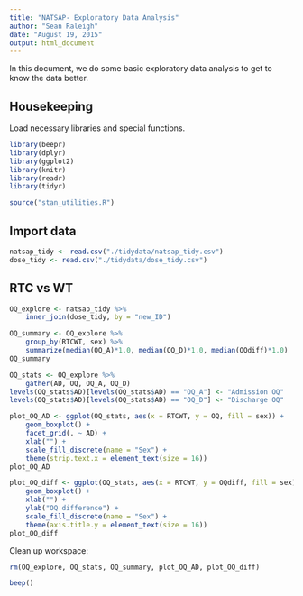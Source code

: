 ```yaml
---
title: "NATSAP- Exploratory Data Analysis"
author: "Sean Raleigh"
date: "August 19, 2015"
output: html_document
---
```


In this document, we do some basic exploratory data analysis to get to know the data better.

## Housekeeping

Load necessary libraries and special functions.

```r
library(beepr)
library(dplyr)
library(ggplot2)
library(knitr)
library(readr)
library(tidyr)
```

```r
source("stan_utilities.R")
```

## Import data

```r
natsap_tidy <- read.csv("./tidydata/natsap_tidy.csv")
dose_tidy <- read.csv("./tidydata/dose_tidy.csv")
```

## RTC vs WT

```r
OQ_explore <- natsap_tidy %>%
    inner_join(dose_tidy, by = "new_ID")

OQ_summary <- OQ_explore %>%
    group_by(RTCWT, sex) %>%
    summarize(median(OQ_A)*1.0, median(OQ_D)*1.0, median(OQdiff)*1.0)
OQ_summary

OQ_stats <- OQ_explore %>%
    gather(AD, OQ, OQ_A, OQ_D)
levels(OQ_stats$AD)[levels(OQ_stats$AD) == "OQ_A"] <- "Admission OQ"
levels(OQ_stats$AD)[levels(OQ_stats$AD) == "OQ_D"] <- "Discharge OQ"

plot_OQ_AD <- ggplot(OQ_stats, aes(x = RTCWT, y = OQ, fill = sex)) +
    geom_boxplot() +
    facet_grid(. ~ AD) +
    xlab("") +
    scale_fill_discrete(name = "Sex") +
    theme(strip.text.x = element_text(size = 16))
plot_OQ_AD

plot_OQ_diff <- ggplot(OQ_stats, aes(x = RTCWT, y = OQdiff, fill = sex)) +
    geom_boxplot() +
    xlab("") +
    ylab("OQ difference") +
    scale_fill_discrete(name = "Sex") +
    theme(axis.title.y = element_text(size = 16))
plot_OQ_diff
```

Clean up workspace:

```r
rm(OQ_explore, OQ_stats, OQ_summary, plot_OQ_AD, plot_OQ_diff)
```

```r
beep()
```
